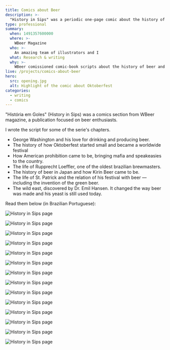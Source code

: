 ```yaml
---
title: Comics about Beer
description: >-
  "History in Sips" was a periodic one-page comic about the history of beer
type: professional
summary:
  when: 1491357600000
  where: >-
    WBeer Magazine
  who: >-
    An amazing team of illustrators and I
  what: Research & writing
  why: >-
    WBeer comissioned comic-book scripts about the history of beer and many details — creation, development, worldwide consumption, and more.
live: /projects/comics-about-beer
hero:
  src: opening.jpg
  alt: Highlight of the comic about Oktoberfest
categories: 
  - writing
  - comics
---
```


"História em Goles" (History in Sips) was a comics section from WBeer magazine, a publication focused on beer enthusiasts.

I wrote the script for some of the serie's chapters.

- George Washington and his love for drinking and producing beer.
- The history of how Oktoberfest started small and became a worldwide festival
- How American prohibition came to be, bringing mafia and speakeasies to the country.
- The life of Rupprecht Loeffler, one of the oldest brazilian brewmasters.
- The history of beer in Japan and how Kirin Beer came to be.
- The life of St. Patrick and the relation of his festival with beer — including the invention of the green beer.
- The wild east, discovered by Dr. Emil Hansen. It changed the way beer was made and his yeast is still used today.

Read them below (in Brazilian Portuguese):

![History in Sips page](./beer-7-1.jpg)

![History in Sips page](./beer-7-2.jpg)

![History in Sips page](./beer-6-1.jpg)

![History in Sips page](./beer-6-2.jpg)

![History in Sips page](./beer-5-1.jpg)

![History in Sips page](./beer-5-2.jpg)

![History in Sips page](./beer-4-1.jpg)

![History in Sips page](./beer-4-2.jpg)

![History in Sips page](./beer-3-1.jpg)

![History in Sips page](./beer-3-2.jpg)

![History in Sips page](./beer-2-1.jpg)

![History in Sips page](./beer-2-2.jpg)

![History in Sips page](./beer-1-1.jpg)

![History in Sips page](./beer-1-2.jpg)